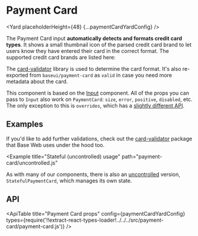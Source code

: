 <!--
Copyright (c) 2018-2020 Uber Technologies, Inc.

This source code is licensed under the MIT license found in the
LICENSE file in the root directory of this source tree.
-->








# Payment Card

<Yard placeholderHeight={48} {...paymentCardYardConfig} />

The Payment Card input **automatically detects and formats credit card types**. It shows a small thumbnail icon of the parsed credit card brand to let users know they have entered their card in the correct format. The supported credit card brands are listed here:

<Table
  columns={['Card Type', 'Example Number']}
  data={[
    ['American Express', '378282246310005'],
    ['Diners Club', '36259600000004'],
    ['Discover', '6011111111111117'],
    ['ELO', '6550000000000001'],
    ['JCB', '3530111333300000'],
    ['Maestro', '6304000000000000'],
    ['Mastercard', '5555555555554444'],
    ['UnionPay', '6246729687894613'],
    ['Visa', '4111111111111111'],
  ]}
/>

The [card-validator](https://github.com/braintree/card-validator) library is used to determine the card format. It's also re-exported from `baseui/payment-card` as `valid` in case you need more metadata about the card.

This component is based on the [Input](/components/input) component. All of the props you can pass to `Input` also work on `PaymentCard`: `size`, `error`, `positive`, `disabled`, etc. The only exception to this is `overrides`, which has a [slightly different API](/components/payment-card/#overrides).

## Examples

<Example title="Basic usage" path="payment-card/controlled.js">
  <Controlled />
</Example>

<Example title="Default value" path="payment-card/defaultvalue.js">
  <DefaultValue />
</Example>

<Example title="Payment form" path="payment-card/form.js">
  <Form />
</Example>

If you'd like to add further validations, check out the [card-validator](https://www.npmjs.com/package/card-validator)
package that Base Web uses under the hood too.

<Example
  title="Stateful (uncontrolled) usage"
  path="payment-card/uncontrolled.js"
>
  <Uncontrolled />
</Example>

As with many of our components, there is also an [uncontrolled](https://reactjs.org/docs/uncontrolled-components.html) version, `StatefulPaymentCard`, which manages its own state.

## API

<ApiTable
  title="Payment Card props"
  config={paymentCardYardConfig}
  types={require('!!extract-react-types-loader!../../../src/payment-card/payment-card.js')}
/>

<Exports
  component={PaymentCardExports}
  title="Payment Card exports"
  path="baseui/payment-card"
/>

<Exports component={InputExports} title="Input exports" path="baseui/input" />
